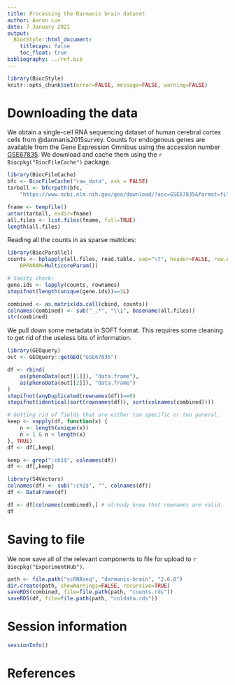 ```yaml
---
title: Processing the Darmanis brain dataset
author: Aaron Lun
date: 7 January 2021
output:
  BiocStyle::html_document:
    titlecaps: false
    toc_float: true
bibliography: ../ref.bib
---
```


```r
library(BiocStyle)
knitr::opts_chunk$set(error=FALSE, message=FALSE, warning=FALSE)
```

# Downloading the data

We obtain a single-cell RNA sequencing dataset of human cerebral cortex cells from @darmanis2015survey.
Counts for endogenous genes are available from the Gene Expression Omnibus
using the accession number [GSE67835](https://www.ncbi.nlm.nih.gov/geo/query/acc.cgi?acc=GSE67835).
We download and cache them using the `r Biocpkg("BiocFileCache")` package.

```r
library(BiocFileCache)
bfc <- BiocFileCache("raw_data", ask = FALSE)
tarball <- bfcrpath(bfc, 
    "https://www.ncbi.nlm.nih.gov/geo/download/?acc=GSE67835&format=file")

fname <- tempfile()
untar(tarball, exdir=fname)
all.files <- list.files(fname, full=TRUE)
length(all.files)
```

Reading all the counts in as sparse matrices:

```r
library(BiocParallel)
counts <- bplapply(all.files, read.table, sep="\t", header=FALSE, row.names=1,
    BPPARAM=MulticoreParam())

# Sanity check:
gene.ids <- lapply(counts, rownames)
stopifnot(length(unique(gene.ids))==1L)

combined <- as.matrix(do.call(cbind, counts))
colnames(combined) <- sub("_.*", "\\1", basename(all.files))
str(combined)
```

We pull down some metadata in SOFT format.
This requires some cleaning to get rid of the useless bits of information.

```r
library(GEOquery)
out <- GEOquery::getGEO("GSE67835")

df <- rbind(
    as(phenoData(out[[1]]), "data.frame"),
    as(phenoData(out[[2]]), "data.frame")
) 
stopifnot(anyDuplicated(rownames(df))==0)
stopifnot(identical(sort(rownames(df)), sort(colnames(combined))))

# Getting rid of fields that are either too specific or too general.
keep <- vapply(df, function(x) {
    n <- length(unique(x))
    n > 1 & n < length(x)
}, TRUE)
df <- df[,keep]

keep <- grep(":ch1$", colnames(df))
df <- df[,keep]

library(S4Vectors)
colnames(df) <- sub(":ch1$", "", colnames(df))
df <- DataFrame(df)

df <- df[colnames(combined),] # already know that rownames are valid.
df 
```

# Saving to file 

We now save all of the relevant components to file for upload to `r Biocpkg("ExperimentHub")`.

```r
path <- file.path("scRNAseq", "darmanis-brain", "2.6.0")
dir.create(path, showWarnings=FALSE, recursive=TRUE)
saveRDS(combined, file=file.path(path, "counts.rds"))
saveRDS(df, file=file.path(path, "coldata.rds"))
```

# Session information

```r
sessionInfo()
```

# References
